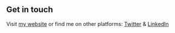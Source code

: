 ## Get in touch

Visit [my website](https://aktas.me) or find me on other platforms: [Twitter](https://www.twitter.com/serhat_aktas) & [LinkedIn](https://www.linkedin.com/in/serhataktas/)
